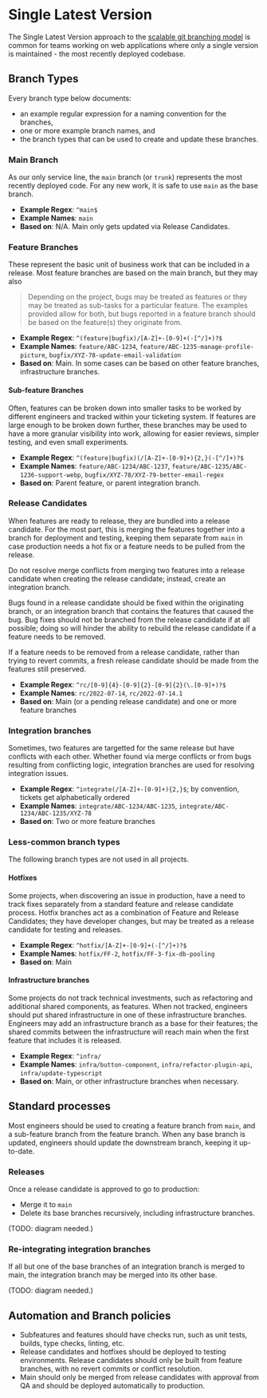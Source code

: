
# Single Latest Version

The Single Latest Version approach to the [scalable git branching model][1] is common for teams working on web
applications where only a single version is maintained - the most recently deployed codebase.

## Branch Types

Every branch type below documents:
* an example regular expression for a naming convention for the branches,
* one or more example branch names, and
* the branch types that can be used to create and update these branches.

### Main Branch

As our only service line, the `main` branch (or `trunk`) represents the most recently deployed code. For any new work,
it is safe to use `main` as the base branch.

* **Example Regex**: `^main$`
* **Example Names**: `main`
* **Based on**: N/A. Main only gets updated via Release Candidates.

### Feature Branches

These represent the basic unit of business work that can be included in a release. Most feature branches are based on
the main branch, but they may also 

> Depending on the project, bugs may be treated as features or they may be treated as sub-tasks for a particular
> feature. The examples provided allow for both, but bugs reported in a feature branch should be based on the
> feature(s) they originate from.

* **Example Regex**: `^(feature|bugfix)/[A-Z]+-[0-9]+(-[^/]+)?$`
* **Example Names**: `feature/ABC-1234`, `feature/ABC-1235-manage-profile-picture`, `bugfix/XYZ-78-update-email-validation`
* **Based on**: Main. In some cases can be based on other feature branches, infrastructure branches.

#### Sub-feature Branches

Often, features can be broken down into smaller tasks to be worked by different engineers and tracked within your
ticketing system. If features are large enough to be broken down further, these branches may be used to have a more
granular visibility into work, allowing for easier reviews, simpler testing, and even small experiments.

* **Example Regex**: `^(feature|bugfix)(/[A-Z]+-[0-9]+){2,}(-[^/]+)?$`
* **Example Names**: `feature/ABC-1234/ABC-1237`, `feature/ABC-1235/ABC-1236-support-webp`, `bugfix/XYZ-78/XYZ-79-better-email-regex`
* **Based on**: Parent feature, or parent integration branch.

### Release Candidates

When features are ready to release, they are bundled into a release candidate. For the most part, this is merging the
features together into a branch for deployment and testing, keeping them separate from `main` in case production needs
a hot fix or a feature needs to be pulled from the release.

Do not resolve merge conflicts from merging two features into a release candidate when creating the release candidate;
instead, create an integration branch.

Bugs found in a release candidate should be fixed within the originating branch, or an integration branch that contains
the features that caused the bug. Bug fixes should not be branched from the release candidate if at all possible; doing
so will hinder the ability to rebuild the release candidate if a feature needs to be removed.

If a feature needs to be removed from a release candidate, rather than trying to revert commits, a fresh release
candidate should be made from the features still preserved.

* **Example Regex**: `^rc/[0-9]{4}-[0-9]{2}-[0-9]{2}(\.[0-9]+)?$`
* **Example Names**: `rc/2022-07-14`, `rc/2022-07-14.1`
* **Based on**: Main (or a pending release candidate) and one or more feature branches

### Integration branches

Sometimes, two features are targetted for the same release but have conflicts with each other. Whether found via merge
conflicts or from bugs resulting from conflicting logic, integration branches are used for resolving integration
issues.

* **Example Regex**: `^integrate(/[A-Z]+-[0-9]+){2,}$`; by convention, tickets get alphabetically ordered
* **Example Names**: `integrate/ABC-1234/ABC-1235`, `integrate/ABC-1234/ABC-1235/XYZ-78`
* **Based on**: Two or more feature branches

### Less-common branch types

The following branch types are not used in all projects.

#### Hotfixes

Some projects, when discovering an issue in production, have a need to track fixes separately from a standard feature
and release candidate process. Hotfix branches act as a combination of Feature and Release Candidates; they have
developer changes, but may be treated as a release candidate for testing and releases.

* **Example Regex**: `^hotfix/[A-Z]+-[0-9]+(-[^/]+)?$`
* **Example Names**: `hotfix/FF-2`, `hotfix/FF-3-fix-db-pooling`
* **Based on**: Main

#### Infrastructure branches

Some projects do not track technical investments, such as refactoring and additional shared components, as features.
When not tracked, engineers should put shared infrastructure in one of these infrastructure branches. Engineers may
add an infrastructure branch as a base for their features; the shared commits between the infrastructure will reach
main when the first feature that includes it is released.

* **Example Regex**: `^infra/`
* **Example Names**: `infra/button-component`, `infra/refactor-plugin-api`, `infra/update-typescript`
* **Based on**: Main, or other infrastructure branches when necessary.

## Standard processes

Most engineers should be used to creating a feature branch from `main`, and a sub-feature branch from the feature
branch. When any base branch is updated, engineers should update the downstream branch, keeping it up-to-date.

### Releases

Once a release candidate is approved to go to production:

* Merge it to `main`
* Delete its base branches recursively, including infrastructure branches.

(TODO: diagram needed.)

### Re-integrating integration branches

If all but one of the base branches of an integration branch is merged to main, the integration branch may be merged
into its other base.

(TODO: diagram needed.)

## Automation and Branch policies

* Subfeatures and features should have checks run, such as unit tests, builds, type checks, linting, etc.
* Release candidates and hotfixes should be deployed to testing environments. Release candidates should only be built
  from feature branches, with no revert commits or conflict resolution.
* Main should only be merged from release candidates with approval from QA and should be deployed automatically to production.

[1]: https://principlestudios.com/article/a-scalable-git-branching-model

